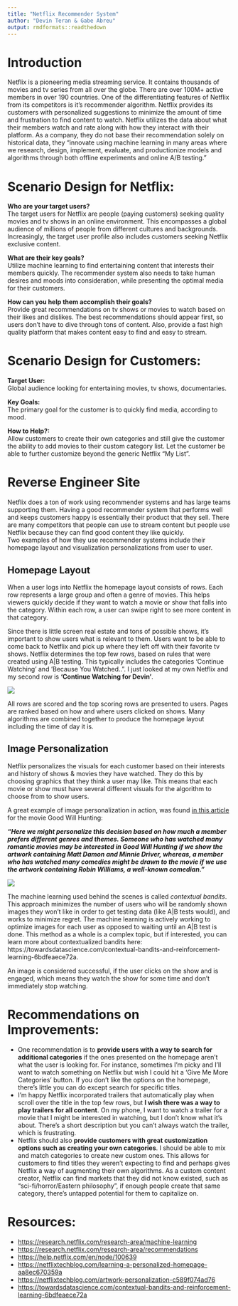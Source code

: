 ```yaml
---
title: "Netflix Recommender System"
author: "Devin Teran & Gabe Abreu"
output: rmdformats::readthedown
---
```


# Introduction    

Netflix is a pioneering media streaming service. It contains thousands of movies and tv series from all over the globe. There are over 100M+ active members in over 190 countries. One of the differentiating features of Netflix from its competitors is it’s recommender algorithm. Netflix provides its customers with personalized suggestions to minimize the amount of time and frustration to find content to watch. Netflix utilizes the data about what their members watch and rate along with how they interact with their platform. As a company, they do not base their recommendation solely on historical data, they “innovate using machine learning in many areas where we research, design, implement, evaluate, and productionize models and algorithms through both offline experiments and online A/B testing.”

# Scenario Design for Netflix:    
**Who are your target users?**   
The target users for Netflix are people (paying customers) seeking quality movies and tv shows in an online environment. This encompasses a global audience of millions of people from different cultures and backgrounds. Increasingly, the target user profile also includes customers seeking Netflix exclusive content.

**What are their key goals?**  
Utilize machine learning to find entertaining content that interests their members quickly. The recommender system also needs to take human desires and moods into consideration, while presenting the optimal media for their customers. 

**How can you help them accomplish their goals?**    
Provide great recommendations on tv shows or movies to watch based on their likes and dislikes.  The best recommendations should appear first, so users don’t have to dive through tons of content. Also, provide a fast high quality platform that makes content easy to find and easy to stream.

# Scenario Design for Customers:  
**Target User:**  
Global audience looking for entertaining movies, tv shows, documentaries.

**Key Goals:**  
The primary goal for the customer is to quickly find media, according to mood. 

**How to Help?:**   
Allow customers to create their own categories and still give the customer the ability to add movies to their custom category list. Let the customer be able to further customize beyond the generic Netflix “My List”. 

# Reverse Engineer Site  
Netflix does a ton of work using recommender systems and has large teams supporting them.  Having a good recommender system that performs well and keeps customers happy is essentially their product that they sell.  There are many competitors that people can use to stream content but people use Netflix because they can find good content they like quickly.  
Two examples of how they use recommender systems include their homepage layout and visualization personalizations from user to user.

## Homepage Layout  
When a user logs into Netflix the homepage layout consists of rows.  Each row represents a large group and often a genre of movies.  This helps viewers quickly decide if they want to watch a movie or show that falls into the category.  Within each row, a user can swipe right to see more content in that category.

Since there is little screen real estate and tons of possible shows, it’s important to show users what is relevant to them.  Users want to be able to come back to Netflix and pick up where they left off with their favorite tv shows. Netflix determines the top few rows, based on rules that were created using A|B testing.  This typically includes the categories ‘Continue Watching’ and ‘Because You Watched..”.  I just looked at my own Netflix and my second row is **‘Continue Watching for Devin’**.  

![](NetflixRows.png)

All rows are scored and the top scoring rows are presented to users.  Pages are ranked based on how and where users clicked on shows.  Many algorithms are combined together to produce the homepage layout including the time of day it is.
 
## Image Personalization  
Netflix personalizes the visuals for each customer based on their interests and history of shows & movies they have watched.  They do this by choosing graphics that they think a user may like.  This means that each movie or show must have several different visuals for the algorithm to choose from to show users.

A great example of image personalization in action, was found [in this article](https://netflixtechblog.com/artwork-personalization-c589f074ad76) for the movie Good Will Hunting:

***“Here we might personalize this decision based on how much a member prefers different genres and themes. Someone who has watched many romantic movies may be interested in Good Will Hunting if we show the artwork containing Matt Damon and Minnie Driver, whereas, a member who has watched many comedies might be drawn to the movie if we use the artwork containing Robin Williams, a well-known comedian.”***

![](GoodWillHuntingImage.png)

The machine learning used behind the scenes is called *contextual bandits*.  This approach minimizes the number of users who will be randomly shown images they won’t like in order to get testing data (like A|B tests would), and works to minimize regret.  The machine learning is actively working to optimize images for each user as opposed to waiting until an A|B test is done.  This method as a whole is a complex topic, but if interested, you can learn more about contextualized bandits here: https://towardsdatascience.com/contextual-bandits-and-reinforcement-learning-6bdfeaece72a.    

An image is considered successful, if the user clicks on the show and is engaged, which means they watch the show for some time and don't immediately stop watching.


# Recommendations on Improvements:  
* One recommendation is to **provide users with a way to search for additional categories** if the ones presented on the homepage aren’t what the user is looking for.  For instance, sometimes I’m picky and I’ll want to watch something on Netflix but wish I could hit a ‘Give Me More Categories’ button.  If you don't like the options on the homepage, there’s little you can do except search for specific titles.  
* I’m happy Netflix incorporated trailers that automatically play when scroll over the title in the top few rows, but **I wish there was a way to play trailers for all content**.  On my phone, I want to watch a trailer for a movie that I might be interested in watching, but I don’t know what it’s about. There’s a short description but you can’t always watch the trailer, which is frustrating.   
* Netflix should also **provide customers with great customization options such as creating your own categories**. I should be able to mix and match categories to create new custom ones. This allows for customers to find titles they weren’t expecting to find and perhaps gives Netflix a way of augmenting their own algorithms. As a custom content creator, Netflix can find markets that they did not know existed, such as “sci-fi/horror/Eastern philosophy”, if enough people create that same category, there’s untapped potential for them to capitalize on.   


# Resources:  
* [https://research.netflix.com/research-area/machine-learning](https://research.netflix.com/research-area/machine-learning)
* [https://research.netflix.com/research-area/recommendations](https://research.netflix.com/research-area/recommendations)
* [https://help.netflix.com/en/node/100639](https://help.netflix.com/en/node/100639)
* [https://netflixtechblog.com/learning-a-personalized-homepage-aa8ec670359a](https://netflixtechblog.com/learning-a-personalized-homepage-aa8ec670359a)
* [https://netflixtechblog.com/artwork-personalization-c589f074ad76](https://netflixtechblog.com/artwork-personalization-c589f074ad76)
* [https://towardsdatascience.com/contextual-bandits-and-reinforcement-learning-6bdfeaece72a](https://towardsdatascience.com/contextual-bandits-and-reinforcement-learning-6bdfeaece72a)

 

